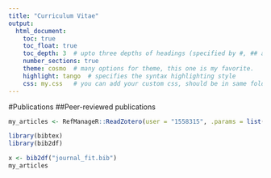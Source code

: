 ```yaml
---
title: "Curriculum Vitae"
output: 
  html_document:
    toc: true
    toc_float: true
    toc_depth: 3  # upto three depths of headings (specified by #, ## and ###)
    number_sections: true
    theme: cosmo  # many options for theme, this one is my favorite.
    highlight: tango  # specifies the syntax highlighting style
    css: my.css   # you can add your custom css, should be in same folder
---
```


#Publications
##Peer-reviewed publications

```r
my_articles <- RefManageR::ReadZotero(user = "1558315", .params = list(tag="my_articles", key = "klolEHkQB72B5TAOm27CE29f", itemType = "Presentation"))

library(bibtex)
library(bib2df)

x <- bib2df("journal_fit.bib")
my_articles
```




